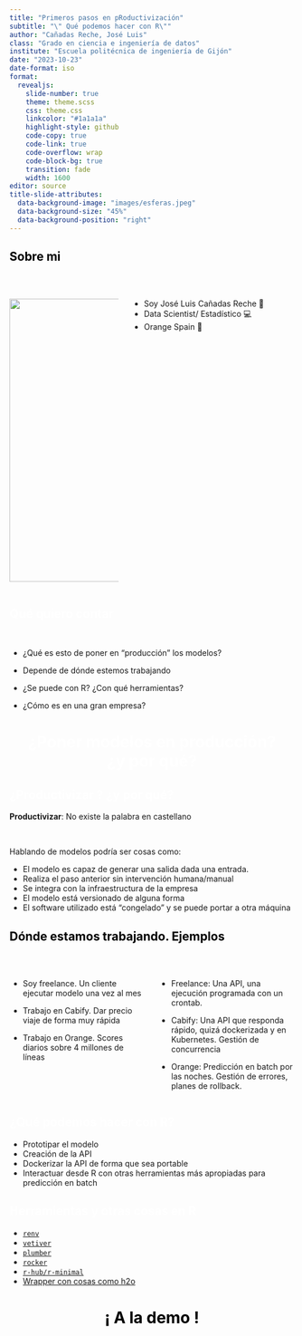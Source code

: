 ```yaml
---
title: "Primeros pasos en pRoductivización"
subtitle: "\" Qué podemos hacer con R\""
author: "Cañadas Reche, José Luis"
class: "Grado en ciencia e ingeniería de datos"
institute: "Escuela politécnica de ingeniería de Gijón"
date: "2023-10-23"
date-format: iso
format:
  revealjs: 
    slide-number: true
    theme: theme.scss
    css: theme.css
    linkcolor: "#1a1a1a"
    highlight-style: github
    code-copy: true
    code-link: true
    code-overflow: wrap
    code-block-bg: true
    transition: fade
    width: 1600
editor: source
title-slide-attributes: 
  data-background-image: "images/esferas.jpeg"
  data-background-size: "45%"
  data-background-position: "right"
---
```


## [Sobre mi]{style="color: #000000;"} {.dark background-color="#333333"}

<br>

::: columns
::: {.column width="40%"}
![](images/profile2.jpg){#headshot height="500px"}
:::

::: {.column width="60%"}
-   Soy José Luis Cañadas Reche 👋
-   Data Scientist/ Estadístico 💻
-   ️Orange Spain 🍊
:::
:::

## <span style="color: #ffffff;">Qué quiero contar {.light background-color="#ffffff"}

::: incremental
<br>

-   ¿Qué es esto de poner en "producción" los modelos? 

-   Depende de dónde estemos trabajando

-   ¿Se puede con R? ¿Con qué herramientas? 

-   ¿Cómo es en una gran empresa? 
:::

##  {.trans background-color="#ffffff" background-image="images/trans1.png" background-size="65%"}

<h1>

<center>[¿Poner modelos en producción?<br> ¿y por qué?]{style="color: #ffffff;"}</center>

</h1>


## <span style="color: #ffffff;">¿Productivizar ? ¿y por qué? {.light background-color="#ffffff"}

**Productivizar**: No existe la palabra en castellano

<br>

::: fragment
Hablando de modelos podría ser cosas como:
:::

::: incremental
-   El modelo es capaz de generar una salida dada una entrada. 
-   Realiza el paso anterior sin intervención humana/manual
-   Se integra con la infraestructura de la empresa
-   El modelo está versionado de alguna forma
-   El software utilizado está "congelado" y se puede portar a otra máquina
:::



## [Dónde estamos trabajando. Ejemplos]{style="color: #000000;"} {.dark background-color="#333333"}

::: columns
::: {.column width="50%"}

<br>

::: {.incremental}

- Soy freelance. Un cliente ejecutar modelo una vez al mes

- Trabajo en Cabify. Dar precio viaje de forma muy rápida

- Trabajo en Orange. Scores diarios sobre 4 millones de líneas

:::
:::

::: {.column width="50%"}
<br>

::: {.incremental}

- Freelance: Una API, una ejecución programada con un crontab. 

- Cabify:  Una API que responda rápido, quizá dockerizada y en Kubernetes. Gestión de concurrencia

- Orange: Predicción en batch por las noches. Gestión de errores, planes de rollback.

:::
:::
:::



## <span style="color: #ffffff;">¿Qué podemos hacer con R? {.light background-color="#ffffff"}

::: {.incremental}

- Prototipar el modelo
- Creación de la API 
- Dockerizar la API de forma que sea portable
- Interactuar desde R con otras herramientas más apropiadas para predicción en batch

:::

## <span style="color: #ffffff;">Herramientas y otras cosas en R {.light background-color="#ffffff"}

::: {.incremental}

- [`renv`](https://rstudio.github.io/renv/articles/renv.html)
- [`vetiver`](https://vetiver.rstudio.com/)
- [`plumber`](https://www.rplumber.io/)
- [`rocker`](https://hub.docker.com/u/rocker)
- [`r-hub/r-minimal`](https://github.com/r-hub/r-minimal)
- [Wrapper con cosas como h2o](https://h2o.ai/resources/download/)

:::


##  {.transdark background-color="#333333" background-image="images/whybis.jpg" background-size="65%"}

<h1>

<center>[¡ A la demo !]{style="color: #000000;"}</center>

</h1>
